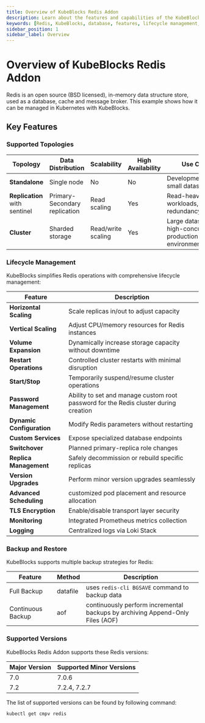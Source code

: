 ```yaml
---
title: Overview of KubeBlocks Redis Addon
description: Learn about the features and capabilities of the KubeBlocks Redis addon, including deployment topologies, lifecycle management, backup and restore, and supported versions.
keywords: [Redis, KubeBlocks, database, features, lifecycle management, backup, restore]
sidebar_position: 1
sidebar_label: Overview
---
```


# Overview of KubeBlocks Redis Addon

Redis is an open source (BSD licensed), in-memory data structure store, used as a database, cache and message broker. This example shows how it can be managed in Kubernetes with KubeBlocks.


## Key Features

### Supported Topologies

| Topology      | Data Distribution | Scalability | High Availability | Use Cases                     |
|---------------|-------------------|-------------|--------------------|-------------------------------|
| **Standalone**| Single node       | No          | No                 | Development/testing, small datasets |
| **Replication** with sentinel     | Primary-Secondary replication | Read scaling | Yes | Read-heavy workloads, data redundancy needed |
| **Cluster**   | Sharded storage   | Read/write scaling | Yes | Large datasets, high-concurrency production environments |

### Lifecycle Management

KubeBlocks simplifies Redis operations with comprehensive lifecycle management:

| Feature                      | Description                                                                 |
|------------------------------|-----------------------------------------------------------------------------|
| **Horizontal Scaling**       | Scale replicas in/out to adjust capacity                                   |
| **Vertical Scaling**         | Adjust CPU/memory resources for Redis instances                       |
| **Volume Expansion**         | Dynamically increase storage capacity without downtime                     |
| **Restart Operations**       | Controlled cluster restarts with minimal disruption                        |
| **Start/Stop**               | Temporarily suspend/resume cluster operations                              |
| **Password Management**      | Ability to set and manage custom root password for the Redis cluster during creation |
| **Dynamic Configuration**    | Modify Redis parameters without restarting                            |
| **Custom Services**          | Expose specialized database endpoints                                      |
| **Switchover**               | Planned primary-replica role changes                                       |
| **Replica Management**       | Safely decommission or rebuild specific replicas                          |
| **Version Upgrades**         | Perform minor version upgrades seamlessly                                  |
| **Advanced Scheduling**      | customized pod placement and resource allocation                           |
| **TLS Encryption**           | Enable/disable transport layer security                                   |
| **Monitoring**               | Integrated Prometheus metrics collection                                  |
| **Logging**                  | Centralized logs via Loki Stack                                           |


### Backup and Restore

KubeBlocks supports multiple backup strategies for Redis:

| Feature           | Method          | Description |
|-------------|--------|------------|
| Full Backup | datafile  | uses `redis-cli BGSAVE` command to backup data |
| Continuous Backup | aof | continuously perform incremental backups by archiving Append-Only Files (AOF) |

### Supported Versions

KubeBlocks Redis Addon supports these Redis versions:

| Major Version | Supported Minor Versions       |
|---------------|--------------------------------|
| 7.0           | 7.0.6 |
| 7.2           | 7.2.4, 7.2.7 |

The list of supported versions can be found by following command:
```bash
kubectl get cmpv redis
```
